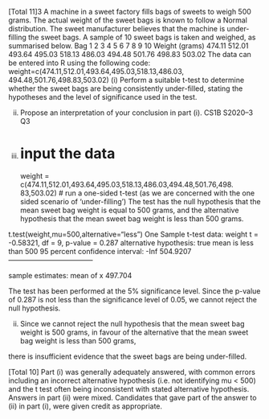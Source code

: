 
[Total 11]3
A machine in a sweet factory fills bags of sweets to weigh 500 grams. The actual
weight of the sweet bags is known to follow a Normal distribution. The sweet
manufacturer believes that the machine is under-filling the sweet bags. A sample of
10 sweet bags is taken and weighed, as summarised below.
Bag
1
2
3
4
5
6
7
8
9
10
Weight (grams) 474.11 512.01 493.64 495.03 518.13 486.03 494.48 501.76 498.83 503.02
The data can be entered into R using the following code:
weight=c(474.11,512.01,493.64,495.03,518.13,486.03,
494.48,501.76,498.83,503.02)
(i) Perform a suitable t-test to determine whether the sweet bags are being
consistently under-filled, stating the hypotheses and the level of significance
used in the test.

(ii) Propose an interpretation of your conclusion in part (i).
CS1B S2020–3
Q3
(i)
# input the data
weight =
c(474.11,512.01,493.64,495.03,518.13,486.03,494.48,501.76,498.
83,503.02)
# run a one-sided t-test (as we are concerned with the one
sided scenario of ‘under-filling’)
The test has the null hypothesis that the mean sweet bag weight is equal to 500 grams, and
the alternative hypothesis that the mean sweet bag weight is less than 500 grams.


t.test(weight,mu=500,alternative="less")
One Sample t-test
data: weight
t = -0.58321, df = 9, p-value = 0.287
alternative hypothesis: true mean is less than 500
95 percent confidence interval:
-Inf 504.9207
------------------------------------

sample estimates:
mean of x
497.704

The test has been performed at the 5% significance level. Since the p-value of 0.287 is not
less than the significance level of 0.05, we cannot reject the null hypothesis.

(ii)
Since we cannot reject the null hypothesis that the mean sweet bag weight is 500 grams, in
favour of the alternative that the mean sweet bag weight is less than 500 grams,

there is insufficient evidence that the sweet bags are being under-filled.

[Total 10]
Part (i) was generally adequately answered, with common errors including an incorrect
alternative hypothesis (i.e. not identifying mu < 500) and the t test often being inconsistent with
stated alternative hypothesis. Answers in part (ii) were mixed. Candidates that gave part of the
answer to (ii) in part (i), were given credit as appropriate.
